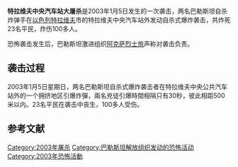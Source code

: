 {{Infobox civilian attack
|title=特拉维夫中央汽车站恐怖袭击
|partof=[[第二次巴勒斯坦大起义|第二次巴勒斯坦大起义]]
|map={{location map|Tel Aviv<!--#Israel center ta--> |lat_deg=32|lat_min=03|lat_sec=34|lat_dir=N |lon_deg=34|lon_min=46|lon_sec=42|lon_dir=E |border=infobox|label='''案發地點''' |caption = 案發地點在特拉維夫的位置 }}
|location=[[以色列|以色列]][[特拉维夫|特拉维夫]]
|coordinates={{coord|32|3|34|N|34|46|42|E|type:event_region:IL_dim:170}}
|date=2003年1月5日
|type=[[自殺攻擊|自殺攻擊]]
|fatalities=23人死（15名以色列平民及8名外國人），另加兩名自殺式襲擊者
|injuries=超過100名平民受傷
|perps=[[阿克薩烈士旅|阿克薩烈士旅]]承認責任
}}
'''特拉维夫中央汽车站大屠杀'''是2003年1月5日发生的一次袭击，两名巴勒斯坦自杀炸弹手在[[以色列|以色列]][[特拉维夫|特拉维夫]]市的特拉维夫中央汽车站外发动自杀式爆炸袭击，共炸死23名平民，炸伤100多人。

恐怖袭击发生后，巴勒斯坦激进组织[[阿克萨烈士旅|阿克萨烈士旅]]声称对袭击负责。

== 袭击过程 ==
2003年1月5日星期日，两名巴勒斯坦自杀式爆炸袭击者在特拉维夫中央公共汽车站外的一个拥挤地区引爆炸彈，兩名兇徒引爆時間相隔只有30秒，彼此相距500米以内。23名平民在袭击中丧生，100多人受伤。

== 参考文献 ==
{{Reflist}}

[[Category:2003年屠杀|Category:2003年屠杀]]
[[Category:巴勒斯坦解放组织发动的恐怖活动|Category:巴勒斯坦解放组织发动的恐怖活动]]
[[Category:2003年恐怖活動|Category:2003年恐怖活動]]